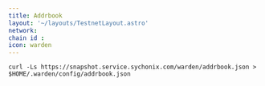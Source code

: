 ```yaml
---
title: Addrbook
layout: '~/layouts/TestnetLayout.astro'
network: 
chain id : 
icon: warden
---
```


```
curl -Ls https://snapshot.service.sychonix.com/warden/addrbook.json > $HOME/.warden/config/addrbook.json
```